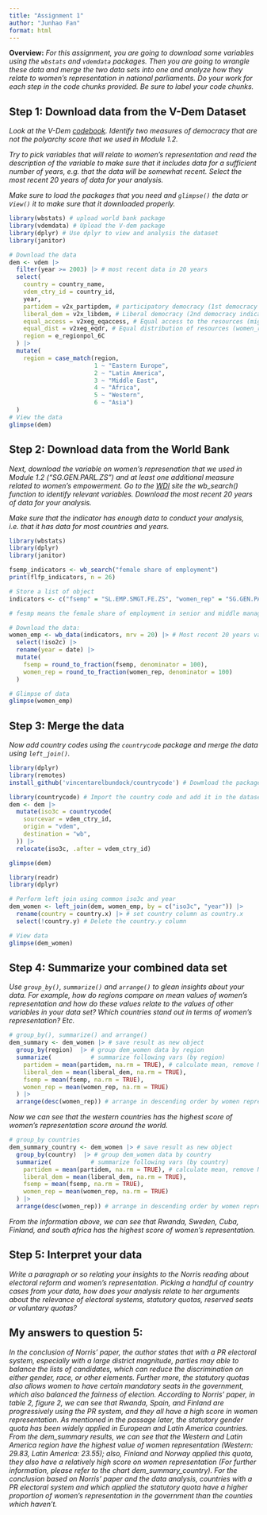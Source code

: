 ```yaml
---
title: "Assignment 1"
author: "Junhao Fan"
format: html
---
```


**Overview:** *For this assignment, you are going to download some variables using the `wbstats` and `vdemdata` packages. Then you are going to wrangle these data and merge the two data sets into one and analyze how they relate to women's representation in national parliaments. Do your work for each step in the code chunks provided. Be sure to label your code chunks.* 

## Step 1: Download data from the V-Dem Dataset

*Look at the V-Dem [codebook](https://www.v-dem.net/data/reference-documents/). Identify two measures of democracy that are not the polyarchy score that we used in Module 1.2.* 

*Try to pick variables that will relate to women's representation and read the description of the variable to make sure that it includes data for a sufficient number of years, e.g. that the data will be somewhat recent. Select the most recent 20 years of data for your analysis.* 

*Make sure to load the packages that you need and `glimpse()` the data or `View()` it to make sure that it downloaded properly.* 

```r
library(wbstats) # upload world bank package
library(vdemdata) # Upload the V-dem package 
library(dplyr) # Use dplyr to view and analysis the dataset
library(janitor)

# Download the data
dem <- vdem |>
  filter(year >= 2003) |> # most recent data in 20 years
  select(
    country = country_name,
    vdem_ctry_id = country_id,
    year,
    partidem = v2x_partipdem, # participatory democracy (1st democracy indicator)
    liberal_dem = v2x_libdem, # Liberal democracy (2nd democracy indicator)
    equal_access = v2xeg_eqaccess, # Equal access to the resources (might relate with women_rep)
    equal_dist = v2xeg_eqdr, # Equal distribution of resources (women_rep)
    region = e_regionpol_6C
  ) |>
  mutate(
    region = case_match(region, 
                        1 ~ "Eastern Europe",
                        2 ~ "Latin America",
                        3 ~ "Middle East",
                        4 ~ "Africa",
                        5 ~ "Western",
                        6 ~ "Asia")
  )
# View the data
glimpse(dem)
```


## Step 2: Download data from the World Bank

*Next, download the variable on women's represenation that we used in Module 1.2 ("SG.GEN.PARL.ZS") and at least one additional measure related to women's empowerment. Go to the [WDI](https://databank.worldbank.org/source/world-development-indicators) site the wb_search() function to identify relevant variables. Download the most recent 20 years of data for your analysis.* 

*Make sure that the indicator has enough data to conduct your analysis, i.e. that it has data for most countries and years.*

```r
library(wbstats)
library(dplyr)
library(janitor)

fsemp_indicators <- wb_search("female share of employment")
print(flfp_indicators, n = 26)

# Store a list of object 
indicators <- c("fsemp" = "SL.EMP.SMGT.FE.ZS", "women_rep" = "SG.GEN.PARL.ZS")

# fesmp means the female share of employment in senior and middle management

# Download the data:
women_emp <- wb_data(indicators, mrv = 20) |> # Most recent 20 years value
  select(!iso2c) |>
  rename(year = date) |>
  mutate(
    fsemp = round_to_fraction(fsemp, denominator = 100),
    women_rep = round_to_fraction(women_rep, denominator = 100)
  )

# Glimpse of data
glimpse(women_emp)
```

## Step 3: Merge the data

*Now add country codes using the `countrycode` package and merge the data using `left_join()`.* 

```r
library(dplyr)
library(remotes)
install_github('vincentarelbundock/countrycode') # Dowmload the package

library(countrycode) # Import the country code and add it in the dataset
dem <- dem |>
  mutate(iso3c = countrycode(
    sourcevar = vdem_ctry_id,
    origin = "vdem",
    destination = "wb",
  )) |>
  relocate(iso3c, .after = vdem_ctry_id)

glimpse(dem)
```
```r
library(readr)
library(dplyr)

# Perform left join using common iso3c and year 
dem_women <- left_join(dem, women_emp, by = c("iso3c", "year")) |>
  rename(country = country.x) |> # set country column as country.x
  select(!country.y) # Delete the country.y column

# View data
glimpse(dem_women)
```


## Step 4: Summarize your combined data set

*Use `group_by()`, `summarize()` and `arrange()` to glean insights about your data. For example, how do regions compare on mean values of women's representation and how do these values relate to the values of other variables in your data set? Which countries stand out in terms of women's representation? Etc.* 

```r
# group_by(), summarize() and arrange()
dem_summary <- dem_women |> # save result as new object
  group_by(region)  |> # group dem_women data by region
  summarize(           # summarize following vars (by region)
    partidem = mean(partidem, na.rm = TRUE), # calculate mean, remove NAs
    liberal_dem = mean(liberal_dem, na.rm = TRUE), 
    fsemp = mean(fsemp, na.rm = TRUE), 
    women_rep = mean(women_rep, na.rm = TRUE)
  ) |> 
  arrange(desc(women_rep)) # arrange in descending order by women representation score
```

*Now we can see that the western countries has the highest score of women's representation score around the world.*

```r
# group_by countries
dem_summary_country <- dem_women |> # save result as new object
  group_by(country)  |> # group dem_women data by country
  summarize(           # summarize following vars (by country)
    partidem = mean(partidem, na.rm = TRUE), # calculate mean, remove NAs
    liberal_dem = mean(liberal_dem, na.rm = TRUE), 
    fsemp = mean(fsemp, na.rm = TRUE), 
    women_rep = mean(women_rep, na.rm = TRUE)
  ) |> 
  arrange(desc(women_rep)) # arrange in descending order by women representation score
```

*From the information above, we can see that Rwanda, Sweden, Cuba, Finland, and south africa has the highest score of women's representation.*

## Step 5: Interpret your data

*Write a paragraph or so relating your insights to the Norris reading about electoral reform and women's representation. Picking a handful of country cases from your data, how does your analysis relate to her arguments about the relevance of electoral systems, statutory quotas, reserved seats or voluntary quotas?* 

## My answers to question 5:

*In the conclusion of Norris' paper, the author states that with a PR electoral system, especially with a large district magnitude, parties may able to balance the lists of candidates, which can reduce the discrimination on either gender, race, or other elements. Further more, the statutory quotas also allows women to have certain mandatory seats in the government, which also balanced the fairness of election. According to Norris' paper, in table 2, figure 2, we can see that Rwanda, Spain, and Finland are progressively using the PR system, and they all have a high score in women representation. As mentioned in the passage later, the statutory gender quota has been widely applied in European and Latin America countries. From the dem_summary results, we can see that the Western and Latin America region have the highest value of women representation (Western: 29.83, Latin America: 23.55); also, Finland and Norway applied this quota, they also have a relatively high score on women representation (For further information, please refer to the chart dem_summary_country). For the conclusion based on Norris' paper and the data analysis, countries with a PR electoral system and which applied the statutory quota have a higher proportion of women's representation in the government than the counties which haven't.*
